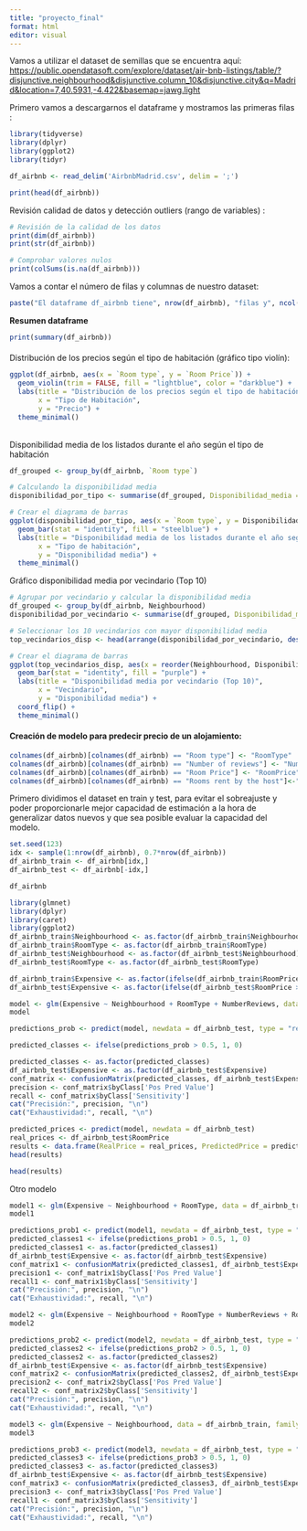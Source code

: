 ```yaml
---
title: "proyecto_final"
format: html
editor: visual
---
```


Vamos a utilizar el dataset de semillas que se encuentra aquí: <https://public.opendatasoft.com/explore/dataset/air-bnb-listings/table/?disjunctive.neighbourhood&disjunctive.column_10&disjunctive.city&q=Madrid&location=7,40.5931,-4.422&basemap=jawg.light>

Primero vamos a descargarnos el dataframe y mostramos las primeras filas :

```r
library(tidyverse)
library(dplyr)
library(ggplot2)
library(tidyr)

df_airbnb <- read_delim('AirbnbMadrid.csv', delim = ';')

print(head(df_airbnb))

```

Revisión calidad de datos y detección outliers (rango de variables) :

```r
# Revisión de la calidad de los datos
print(dim(df_airbnb)) 
print(str(df_airbnb))

# Comprobar valores nulos
print(colSums(is.na(df_airbnb)))

```

Vamos a contar el número de filas y columnas de nuestro dataset:

```r
paste("El dataframe df_airbnb tiene", nrow(df_airbnb), "filas y", ncol(df_airbnb), "columnas.")
```

**Resumen dataframe**

```r
print(summary(df_airbnb))

```

#### 

Distribución de los precios según el tipo de habitación (gráfico tipo violín):

```r
ggplot(df_airbnb, aes(x = `Room type`, y = `Room Price`)) +
  geom_violin(trim = FALSE, fill = "lightblue", color = "darkblue") +
  labs(title = "Distribución de los precios según el tipo de habitación",
       x = "Tipo de Habitación",
       y = "Precio") +
  theme_minimal()

```

\
Disponibilidad media de los listados durante el año según el tipo de habitación

```r
df_grouped <- group_by(df_airbnb, `Room type`)

# Calculando la disponibilidad media
disponibilidad_por_tipo <- summarise(df_grouped, Disponibilidad_media = mean(Availibility, na.rm = TRUE))

# Crear el diagrama de barras
ggplot(disponibilidad_por_tipo, aes(x = `Room type`, y = Disponibilidad_media)) +
  geom_bar(stat = "identity", fill = "steelblue") +
  labs(title = "Disponibilidad media de los listados durante el año según el tipo de habitación",
       x = "Tipo de habitación",
       y = "Disponibilidad media") +
  theme_minimal()

```

Gráfico disponibilidad media por vecindario (Top 10)

```r
# Agrupar por vecindario y calcular la disponibilidad media
df_grouped <- group_by(df_airbnb, Neighbourhood)
disponibilidad_por_vecindario <- summarise(df_grouped, Disponibilidad_media = mean(Availibility, na.rm = TRUE))

# Seleccionar los 10 vecindarios con mayor disponibilidad media
top_vecindarios_disp <- head(arrange(disponibilidad_por_vecindario, desc(Disponibilidad_media)), 10)

# Crear el diagrama de barras
ggplot(top_vecindarios_disp, aes(x = reorder(Neighbourhood, Disponibilidad_media), y = Disponibilidad_media)) +
  geom_bar(stat = "identity", fill = "purple") +
  labs(title = "Disponibilidad media por vecindario (Top 10)",
       x = "Vecindario",
       y = "Disponibilidad media") +
  coord_flip() +
  theme_minimal()

```

#### Creación de modelo para predecir precio de un alojamiento:

```r
colnames(df_airbnb)[colnames(df_airbnb) == "Room type"] <- "RoomType"
colnames(df_airbnb)[colnames(df_airbnb) == "Number of reviews"] <- "NumberReviews"
colnames(df_airbnb)[colnames(df_airbnb) == "Room Price"] <- "RoomPrice"
colnames(df_airbnb)[colnames(df_airbnb) == "Rooms rent by the host"]<-"RoomsRentByTheHost"
```

Primero dividimos el dataset en train y test, para evitar el sobreajuste y poder proporcionarle mejor capacidad de estimación a la hora de generalizar datos nuevos y que sea posible evaluar la capacidad del modelo.

```r
set.seed(123) 
idx <- sample(1:nrow(df_airbnb), 0.7*nrow(df_airbnb))
df_airbnb_train <- df_airbnb[idx,]
df_airbnb_test <- df_airbnb[-idx,]
```

```r
df_airbnb

```

```r
library(glmnet) 
library(dplyr)
library(caret)
library(ggplot2)
df_airbnb_train$Neighbourhood <- as.factor(df_airbnb_train$Neighbourhood)
df_airbnb_train$RoomType <- as.factor(df_airbnb_train$RoomType)
df_airbnb_test$Neighbourhood <- as.factor(df_airbnb_test$Neighbourhood)
df_airbnb_test$RoomType <- as.factor(df_airbnb_test$RoomType)
```

```r
df_airbnb_train$Expensive <- as.factor(ifelse(df_airbnb_train$RoomPrice > median(df_airbnb_train$RoomPrice, na.rm = TRUE), 1, 0))
df_airbnb_test$Expensive <- as.factor(ifelse(df_airbnb_test$RoomPrice > median(df_airbnb_train$RoomPrice, na.rm = TRUE), 1, 0))
```

```r
model <- glm(Expensive ~ Neighbourhood + RoomType + NumberReviews, data = df_airbnb_train, family = binomial())
model
```

```r
predictions_prob <- predict(model, newdata = df_airbnb_test, type = "response")
```

```r
predicted_classes <- ifelse(predictions_prob > 0.5, 1, 0)
```

```r
predicted_classes <- as.factor(predicted_classes)
df_airbnb_test$Expensive <- as.factor(df_airbnb_test$Expensive)
conf_matrix <- confusionMatrix(predicted_classes, df_airbnb_test$Expensive)
precision <- conf_matrix$byClass['Pos Pred Value']
recall <- conf_matrix$byClass['Sensitivity']
cat("Precisión:", precision, "\n")
cat("Exhaustividad:", recall, "\n")
```

```r
predicted_prices <- predict(model, newdata = df_airbnb_test)
real_prices <- df_airbnb_test$RoomPrice
results <- data.frame(RealPrice = real_prices, PredictedPrice = predicted_prices)
head(results)
```

```r
head(results)
```

Otro modelo

```r
model1 <- glm(Expensive ~ Neighbourhood + RoomType, data = df_airbnb_train, family = binomial())
model1
```

```r
predictions_prob1 <- predict(model1, newdata = df_airbnb_test, type = "response")
predicted_classes1 <- ifelse(predictions_prob1 > 0.5, 1, 0)
predicted_classes1 <- as.factor(predicted_classes1)
df_airbnb_test$Expensive <- as.factor(df_airbnb_test$Expensive)
conf_matrix1 <- confusionMatrix(predicted_classes1, df_airbnb_test$Expensive)
precision1 <- conf_matrix1$byClass['Pos Pred Value']
recall1 <- conf_matrix1$byClass['Sensitivity']
cat("Precisión:", precision, "\n")
cat("Exhaustividad:", recall, "\n")
```

```r
model2 <- glm(Expensive ~ Neighbourhood + RoomType + NumberReviews + RoomsRentByTheHost, data = df_airbnb_train, family = binomial())
model2
```

```r
predictions_prob2 <- predict(model2, newdata = df_airbnb_test, type = "response")
predicted_classes2 <- ifelse(predictions_prob2 > 0.5, 1, 0)
predicted_classes2 <- as.factor(predicted_classes2)
df_airbnb_test$Expensive <- as.factor(df_airbnb_test$Expensive)
conf_matrix2 <- confusionMatrix(predicted_classes2, df_airbnb_test$Expensive)
precision2 <- conf_matrix2$byClass['Pos Pred Value']
recall2 <- conf_matrix2$byClass['Sensitivity']
cat("Precisión:", precision, "\n")
cat("Exhaustividad:", recall, "\n")
```

```r
model3 <- glm(Expensive ~ Neighbourhood, data = df_airbnb_train, family = binomial())
model3
```

```r
predictions_prob3 <- predict(model3, newdata = df_airbnb_test, type = "response")
predicted_classes3 <- ifelse(predictions_prob3 > 0.5, 1, 0)
predicted_classes3 <- as.factor(predicted_classes3)
df_airbnb_test$Expensive <- as.factor(df_airbnb_test$Expensive)
conf_matrix3 <- confusionMatrix(predicted_classes3, df_airbnb_test$Expensive)
precision3 <- conf_matrix3$byClass['Pos Pred Value']
recall1 <- conf_matrix3$byClass['Sensitivity']
cat("Precisión:", precision, "\n")
cat("Exhaustividad:", recall, "\n")
```
